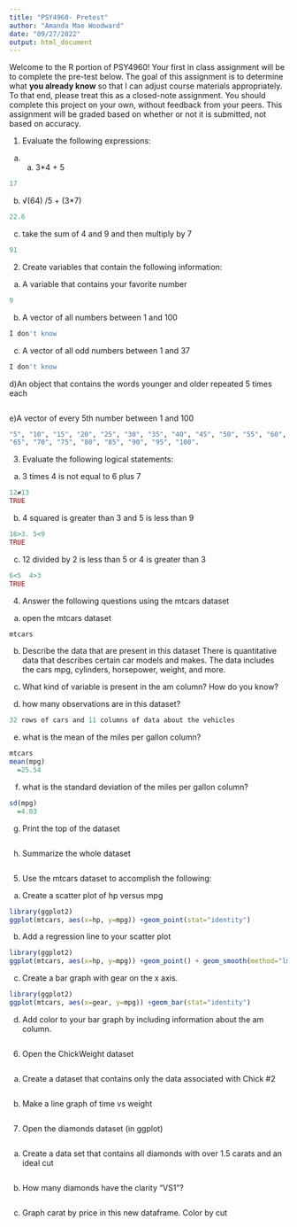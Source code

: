 ```yaml
---
title: "PSY4960- Pretest"
author: "Amanda Mae Woodward"
date: "09/27/2022"
output: html_document
---
```

Welcome to the R portion of PSY4960! Your first in class assignment will be to complete the pre-test below. The goal of this assignment is to determine what **you already know** so that I can adjust course materials appropriately. To that end, please treat this as a closed-note assignment. You should complete this project on your own, without feedback from your peers. This assignment will be graded based on whether or not it is submitted, not based on accuracy.

1) Evaluate the following expressions: 

a) a.	3*4 + 5 
```r
17
```

b) √(64) /5 + (3*7)
```r
22.6
```

c) take the sum of 4 and 9 and then multiply by 7
```r
91
```

2) Create variables that contain the following information: 

a) A variable that contains your favorite number
```r
9
```

b) A vector of all numbers between 1 and 100
```r
I don't know
```

c) A vector of all odd numbers between 1 and 37
```r
I don't know
```

d)An object that contains the words younger and older repeated 5 times each 
```r

```

e)A vector of every 5th number between 1 and 100
```r
"5", "10", "15", "20", "25", "30", "35", "40", "45", "50", "55", "60",
"65", "70", "75", "80", "85", "90", "95", "100". 
```

3) Evaluate the following logical statements:

a) 3 times 4 is not equal to 6 plus 7
```r
12≠13
TRUE
```

b) 4 squared is greater than 3 and 5 is less than 9 
```r
16>3. 5<9
TRUE
```

c) 12 divided by 2 is less than 5 or 4 is greater than 3
```r
6<5  4>3
TRUE
```

4) Answer the following questions using the mtcars dataset

a) open the mtcars dataset 
```r
mtcars
```

b) Describe the data that are present in this dataset
There is quantitative data that describes certain car models and makes. The data includes the cars mpg, cylinders, horsepower, weight, and more.


c) What kind of variable is present in the am column? How do you know? 



d) how many observations are in this dataset? 
```r
32 rows of cars and 11 columns of data about the vehicles
```

e) what is the mean of the miles per gallon column? 
```r
mtcars
mean(mpg)
  =25.54
```

f) what is the standard deviation of the miles per gallon column? 
```r
sd(mpg)
  =4.03
```

g) Print the top of the dataset
```r

```

h) Summarize the whole dataset
```r

```

5) Use the mtcars dataset to accomplish the following:

a) Create a scatter plot of hp versus mpg
```r
library(ggplot2)
ggplot(mtcars, aes(x=hp, y=mpg)) +geom_point(stat="identity")
```

b) Add a regression line to your scatter plot
```r
library(ggplot2)
ggplot(mtcars, aes(x=hp, y=mpg)) +geom_point() + geom_smooth(method="lm")
```

c) Create a bar graph with gear on the x axis. 
```r
library(ggplot2)
ggplot(mtcars, aes(x=gear, y=mpg)) +geom_bar(stat="identity")
```

d) Add color to your bar graph by including information about the am column. 
```r

```

6) Open the ChickWeight dataset
```r

```

a) Create a dataset that contains only the data associated with Chick #2
```r

```

b) Make a line graph of time vs weight
```r

```

7. Open the diamonds dataset (in ggplot)
```r

```

a) Create a data set that contains all diamonds with over 1.5 carats and an ideal cut
```r

```

b) How many diamonds have the clarity “VS1”?
```r

```

c) Graph carat by price in this new dataframe. Color by cut
```r

```
